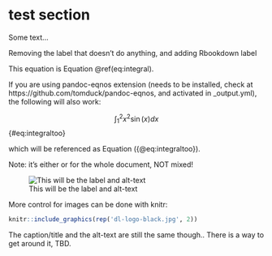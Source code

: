 \maketitle
test section
============

Some text...

Removing the label that doesn't do anything, and adding Rbookdown label
\begin{equation}
  \int_1^2 x^2\sin(x) dx
  (\#eq:integral)
\end{equation}

This equation is Equation \@ref(eq:integral).

If you are using pandoc-eqnos extension (needs to be installed, check at https://github.com/tomduck/pandoc-eqnos, and activated in _output.yml), the following will also work:

$$
  \int_1^2 x^2\sin(x) dx$$ {#eq:integraltoo}

which will be referenced as Equation ({@eq:integraltoo}).

Note: it's either or for the whole document, NOT mixed!

![This will be the label and alt-text](dl-logo-black.jpg){width=".7\linewidth"}

More control for images can be done with knitr:

```r
knitr::include_graphics(rep('dl-logo-black.jpg', 2))
```

The caption/title and the alt-text are still the same though.. There is a way to get around it, TBD.

